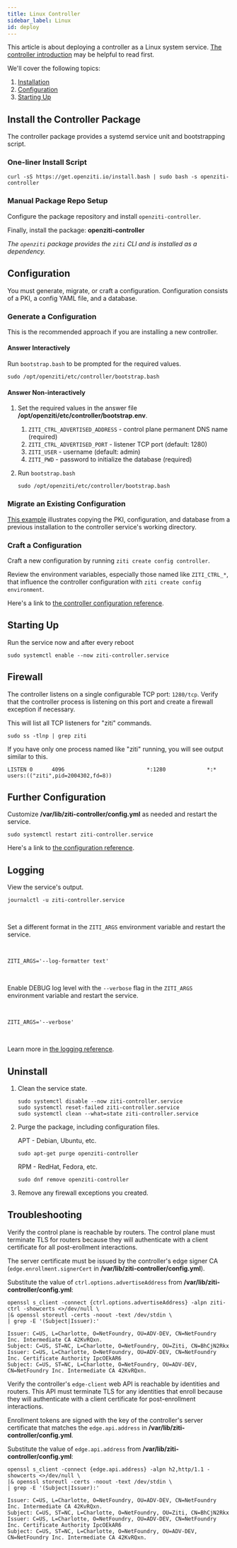 ---
title: Linux Controller
sidebar_label: Linux
id: deploy
---


This article is about deploying a controller as a Linux system service. [The controller introduction](/learn/introduction/03-components.mdx#controller) may be helpful to read first.

We'll cover the following topics:

1. [Installation](#install-the-controller-package)
1. [Configuration](#configuration)
1. [Starting Up](#starting-up)

## Install the Controller Package

The controller package provides a systemd service unit and bootstrapping script.

### One-liner Install Script

```text
curl -sS https://get.openziti.io/install.bash | sudo bash -s openziti-controller
```

### Manual Package Repo Setup

Configure the package repository and install `openziti-controller`.

<LinuxPackageRepo />

Finally, install the package: **openziti-controller**

*The `openziti` package provides the `ziti` CLI and is installed as a dependency.*

## Configuration

You must generate, migrate, or craft a configuration. Configuration consists of a PKI, a config YAML file, and a database.

### Generate a Configuration

This is the recommended approach if you are installing a new controller.

#### Answer Interactively

Run `bootstrap.bash` to be prompted for the required values.

```text
sudo /opt/openziti/etc/controller/bootstrap.bash
```

#### Answer Non-interactively

1. Set the required values in the answer file **/opt/openziti/etc/controller/bootstrap.env**.
    1. `ZITI_CTRL_ADVERTISED_ADDRESS` - control plane permanent DNS name (required)
    1. `ZITI_CTRL_ADVERTISED_PORT` - listener TCP port (default: 1280)
    1. `ZITI_USER` - username (default: admin)
    1. `ZITI_PWD` - password to initialize the database (required)
1. Run `bootstrap.bash`

    ```text
    sudo /opt/openziti/etc/controller/bootstrap.bash
    ```

### Migrate an Existing Configuration

[This example](./70-migrate.mdx) illustrates copying the PKI, configuration, and database from a previous installation to the controller service's working directory.

### Craft a Configuration

Craft a new configuration by running `ziti create config controller`.

Review the environment variables, especially those named like `ZITI_CTRL_*`, that influence the controller configuration with `ziti create config environment`.

Here's a link to [the controller configuration reference](/reference/30-configuration/controller.md).

## Starting Up

Run the service now and after every reboot

```text
sudo systemctl enable --now ziti-controller.service
```

## Firewall

The controller listens on a single configurable TCP port: `1280/tcp`. Verify that the controller process is listening on this port and create a firewall exception if necessary.

This will list all TCP listeners for "ziti" commands.

```text
sudo ss -tlnp | grep ziti
```

If you have only one process named like "ziti" running, you will see output similar to this.

```buttonless title="Output"
LISTEN 0      4096                          *:1280             *:*    users:(("ziti",pid=2004302,fd=8))
```

## Further Configuration

Customize **/var/lib/ziti-controller/config.yml** as needed and restart the service.

```text
sudo systemctl restart ziti-controller.service
```

Here's a link to [the configuration reference](/reference/30-configuration/controller.md).

## Logging

View the service's output.

```text
journalctl -u ziti-controller.service
```

<br />

<Tabs>

<TabItem value="goformats" label="Log Formats">

Set a different format in the `ZITI_ARGS` environment variable and restart the service.

<br />

```text title=/opt/openziti/etc/controller/service.env
ZITI_ARGS='--log-formatter text'
```

<br />

</TabItem>
<TabItem value="golevels" label="Log Levels">

Enable DEBUG log level with the `--verbose` flag in the `ZITI_ARGS` environment variable and restart the service.

<br />

```text title=/opt/openziti/etc/controller/service.env
ZITI_ARGS='--verbose'
```

</TabItem>
</Tabs>

<br />

Learn more in [the logging reference](/reference/40-logging.mdx).

## Uninstall

1. Clean the service state.

    ```text
    sudo systemctl disable --now ziti-controller.service
    sudo systemctl reset-failed ziti-controller.service
    sudo systemctl clean --what=state ziti-controller.service
    ```

1. Purge the package, including configuration files.

    APT - Debian, Ubuntu, etc.

    ```text
    sudo apt-get purge openziti-controller
    ```

    RPM - RedHat, Fedora, etc.

    ```text
    sudo dnf remove openziti-controller
    ```

1. Remove any firewall exceptions you created.

## Troubleshooting

Verify the control plane is reachable by routers. The control plane must terminate TLS for routers because they will authenticate with a client certificate for all post-erollment interactions.

The server certificate must be issued by the controller's edge signer CA (`edge.enrollment.signerCert` in **/var/lib/ziti-controller/config.yml**).

Substitute the value of `ctrl.options.advertiseAddress` from **/var/lib/ziti-controller/config.yml**:

```text
openssl s_client -connect {ctrl.options.advertiseAddress} -alpn ziti-ctrl -showcerts <>/dev/null \
|& openssl storeutl -certs -noout -text /dev/stdin \
| grep -E '(Subject|Issuer):'
```

```buttonless title="Output"
Issuer: C=US, L=Charlotte, O=NetFoundry, OU=ADV-DEV, CN=NetFoundry Inc. Intermediate CA 42KvRQxn.
Subject: C=US, ST=NC, L=Charlotte, O=NetFoundry, OU=Ziti, CN=BhCjN2Rkx
Issuer: C=US, L=Charlotte, O=NetFoundry, OU=ADV-DEV, CN=NetFoundry Inc. Certificate Authority IpcOEkAR6
Subject: C=US, ST=NC, L=Charlotte, O=NetFoundry, OU=ADV-DEV, CN=NetFoundry Inc. Intermediate CA 42KvRQxn.
```

Verify the controller's `edge-client` web API is reachable by identities and routers. This API must terminate TLS for any identities that enroll because they will authenticate with a client certificate for post-enrollment interactions.

Enrollment tokens are signed with the key of the controller's server certificate that matches the `edge.api.address` in **/var/lib/ziti-controller/config.yml**. 

Substitute the value of `edge.api.address` from **/var/lib/ziti-controller/config.yml**:

```text
openssl s_client -connect {edge.api.address} -alpn h2,http/1.1 -showcerts <>/dev/null \
|& openssl storeutl -certs -noout -text /dev/stdin \
| grep -E '(Subject|Issuer):'
```

```buttonless title="Output"
Issuer: C=US, L=Charlotte, O=NetFoundry, OU=ADV-DEV, CN=NetFoundry Inc. Intermediate CA 42KvRQxn.
Subject: C=US, ST=NC, L=Charlotte, O=NetFoundry, OU=Ziti, CN=BhCjN2Rkx
Issuer: C=US, L=Charlotte, O=NetFoundry, OU=ADV-DEV, CN=NetFoundry Inc. Certificate Authority IpcOEkAR6
Subject: C=US, ST=NC, L=Charlotte, O=NetFoundry, OU=ADV-DEV, CN=NetFoundry Inc. Intermediate CA 42KvRQxn.
```
